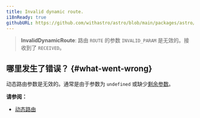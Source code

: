 ```yaml
---
title: Invalid dynamic route.
i18nReady: true
githubURL: https://github.com/withastro/astro/blob/main/packages/astro/src/core/errors/errors-data.ts
---
```


> **InvalidDynamicRoute**: 路由 `ROUTE` 的参数 `INVALID_PARAM` 是无效的。接收到了 `RECEIVED`。

## 哪里发生了错误？ \{#what-went-wrong\}

动态路由参数是无效的。通常是由于参数为 `undefined` 或缺少[剩余参数](/zh-cn/guides/routing/#rest-parameters)。

**请参阅：**

- [动态路由](/zh-cn/guides/routing/#dynamic-routes)
